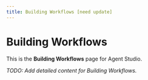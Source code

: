 ```yaml
---
title: Building Workflows [need update]
---
```


# Building Workflows
 
This is the **Building Workflows** page for Agent Studio.

_TODO: Add detailed content for Building Workflows._
